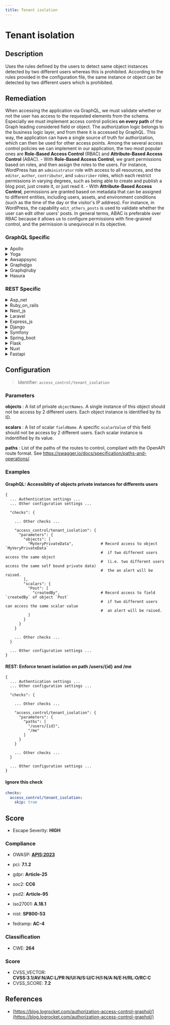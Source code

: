 ```yaml
---
title: Tenant isolation
---
```


# Tenant isolation

## Description

Uses the rules defined by the users to detect same object instances detected by two different users whereas this is prohibited.
According to the rules provided in the configuration file, the same instance or object can be detected by two different users which is prohibited.


## Remediation

When accessing the application via GraphQL, we must validate whether or not the user has access to the requested elements from the schema. Especially we must implement access control policies **on every path** of the Graph leading considered field or object.
The authorization logic belongs to the business logic layer, and from there it is accessed by GraphQL. This way, the application can have a single source of truth for authorization, which can then be used for other access points.
Among the several access control policies we can implement in our application, the two most popular ones are **Role-Based Access Control** (RBAC) and **Attribute-Based Access Control** (ABAC). - With **Role-Based Access Control**, we grant permissions based on roles, and then assign the roles to the users. For instance, WordPress has an `administrator` role with access to all resources, and the `editor`, `author`, `contributor`, and `subscriber` roles, which each restrict permissions in varying degrees, such as being able to create and publish a blog post, just create it, or just read it. - With **Attribute-Based Access Control**, permissions are granted based on metadata that can be assigned to different entities, including users, assets, and environment conditions (such as the time of the day or the visitor's IP address). For instance, in WordPress, the capability `edit_others_posts` is used to validate whether the user can edit other users' posts.
In general terms, ABAC is preferable over RBAC because it allows us to configure permissions with fine-grained control, and the permission is unequivocal in its objective. 


### GraphQL Specific

<details>
    <summary>Apollo</summary>

Ensure that the Apollo framework engine is configured to provide tenant isolation by implementing separate data stores for each tenant, using authentication and authorization mechanisms to control access, and applying schema validation to prevent data leaks between tenants.

</details>

<details>
    <summary>Yoga</summary>

Ensure that the Yoga framework engine is configured to enforce strict tenant isolation. This can be achieved by implementing unique execution contexts for each tenant, such as separate database schemas, dedicated service instances, or isolated runtime environments. Additionally, apply rigorous access controls and authentication mechanisms to prevent cross-tenant data access or resource interference.

</details>

<details>
    <summary>Awsappsync</summary>

Ensure that AWS AppSync resolvers are configured to enforce tenant isolation by using context-based dynamic resolution. This can be achieved by incorporating tenant identifiers into the resolver logic, which ensures that data is only accessible to the appropriate tenant. Additionally, utilize AWS Identity and Access Management (IAM) policies to control access at the API level, and consider implementing field-level authorization for fine-grained access control.

</details>

<details>
    <summary>Graphqlgo</summary>

Implement strict tenant isolation mechanisms within the GraphQL Go framework by enforcing access controls and segregating query execution contexts per tenant. Utilize middleware to validate tenant IDs and ensure that data queries and mutations are scoped exclusively to the authenticated tenant's data set. Regularly audit and test isolation features to prevent cross-tenant data leaks.

</details>

<details>
    <summary>Graphqlruby</summary>

In the GraphQL Ruby framework, ensure tenant isolation by implementing a context-based authorization mechanism. This can be achieved by using the context object to store the current user's information and then applying scope filters to resolve functions. This ensures that users can only access data that belongs to their tenant. Additionally, consider using the pundit or cancancan gems for more granular permission controls.

</details>

<details>
    <summary>Hasura</summary>

Ensure that the Hasura GraphQL engine is configured to use role-based access control (RBAC) to enforce tenant isolation. Define roles corresponding to different tenants and set permissions for each role to restrict access to data that belongs to that tenant only. Use session variables to dynamically apply the appropriate role for each request based on the authenticated user's tenant.

</details>


### REST Specific

<details>
    <summary>Asp_net</summary>

Implement strict tenant isolation by enforcing access controls and ensuring that each user's data is stored and processed in a separate context. Utilize ASP.NET's built-in features such as custom authorization filters, resource-based authorization, or multi-tenancy frameworks to prevent cross-tenant data access.

</details>

<details>
    <summary>Ruby_on_rails</summary>

Implement scoped queries within the Rails application to ensure that users can only access objects within their own tenant. Use ActiveRecord's `default_scope` or explicit scoping methods to filter records based on the tenant's ID associated with the current user. Additionally, apply strong parameter validation and access control checks before any object instantiation or data processing to prevent unauthorized cross-tenant data access.

</details>

<details>
    <summary>Next_js</summary>

Implement strict access controls and logical separation of tenant data. Utilize middleware to enforce tenant isolation policies and ensure that database queries are scoped to the authenticated user's tenant context.

</details>

<details>
    <summary>Laravel</summary>

Implement middleware to enforce tenant isolation by validating the user's access rights to the requested resource, ensuring that each user can only access data within their own tenant scope.

</details>

<details>
    <summary>Express_js</summary>

Implement middleware in Express.js to enforce tenant isolation by validating the user's session and ensuring that each user can only access their own tenant's data. Use scoped queries based on user context and avoid direct object references from user input.

</details>

<details>
    <summary>Django</summary>

Implement strict tenant isolation by using Django's built-in support for database schemas and ensuring that querysets are properly scoped to the current user's tenant. Apply middleware to enforce tenant context and use Django's permissions framework to control access. Regularly audit code to prevent cross-tenant data leaks.

</details>

<details>
    <summary>Symfony</summary>

Implement access control checks within the Symfony framework to ensure that each user can only access or modify objects that they are authorized to. Use Symfony's security components, such as Voters or Access Decision Managers, to enforce strict permissions on a per-object basis. Additionally, ensure that user sessions are properly isolated and that any API endpoints or controllers that handle object retrieval or manipulation include proper authentication and authorization checks.

</details>

<details>
    <summary>Spring_boot</summary>

Implement multi-tenancy with separate schemas or databases for each tenant to ensure complete isolation. Use Spring Security to enforce authentication and authorization rules, and apply method-level security to prevent cross-tenant data access. Additionally, configure Spring Data JPA or Hibernate filters to automatically apply tenant context to all database queries.

</details>

<details>
    <summary>Flask</summary>

Implement strict access control checks based on user sessions and roles to ensure that each tenant can only access their own data. Use Flask's session management and decorators to enforce these controls.

</details>

<details>
    <summary>Nuxt</summary>

Implement strict access control checks based on user roles and permissions to ensure that each tenant can only access their own data. Use middleware to validate the user's session and enforce tenant isolation at the API level within the Nuxt.js application.

</details>

<details>
    <summary>Fastapi</summary>

Implement role-based access control (RBAC) and scope-based authorization to ensure that users can only access objects within their permitted areas. Use FastAPI's dependency injection system to create security dependencies that verify the user's role and scope before granting access to any object instance. Additionally, ensure that all database queries are properly scoped to the user's context to prevent cross-tenant data access.

</details>

## Configuration

> Identifier: `access_control/tenant_isolation`

### Parameters


**objects** : A list of private `objectNames`. A single instance of this object should not be access by 2 different users. Each object instance is identified by its ID.


**scalars** : A list of scalar `fieldName`. A specific `scalarValue` of this field should not be access by 2 different users. Each scalar instance is indentified by its value.


**paths** : List of the paths of the routes to control, compliant with the OpenAPI route format. See https://swagger.io/docs/specification/paths-and-operations/.





### Examples



#### **GraphQL:** Accessiblity of objects private instances for differents users

```
{
  ... Authentication settings ...
  ... Other configuration settings ...

  "checks": {

    ... Other checks ...

    "access_control/tenant_isolation": {
      "parameters": {
        "objects": [
          "MyVeryPrivateData",            # Record access to object `MyVeryPrivateData`
                                          #  if two different users access the same object
                                          #  (i.e. two different users access the same self bound private data)
                                          #  the an alert will be raised.
        ],
        "scalars": {
          "Post": [
            "createdBy",                  # Record access to field `createdBy` of object `Post`
                                          #  if two different users can access the same scalar value
                                          #  an alert will be raised.
          ]
        }
      }
    }

    ... Other checks ...
  }

  ... Other configuration settings ...
}
```




#### **REST:** Enforce tenant isolation on path /users/{id} and /me

```
{
  ... Authentication settings ...
  ... Other configuration settings ...

  "checks": {

    ... Other checks ...

    "access_control/tenant_isolation": {
      "parameters": {
        "paths": [
          "/users/{id}",
          "/me"
        ]
      }
    }

    ... Other checks ...
  }

  ... Other configuration settings ...
}
```




#### Ignore this check

```yaml
checks:
  access_control/tenant_isolation:
    skip: true
```




## Score

- Escape Severity: **<span className="high-severity">HIGH</span>**

### Compliance

- OWASP: **[API5:2023](https://github.com/OWASP/API-Security/blob/master/editions/2023/en/0xa5-broken-function-level-authorization.md)**

- pci: **7.1.2**
- gdpr: **Article-25**
- soc2: **CC6**
- psd2: **Article-95**
- iso27001: **A.18.1**
- nist: **SP800-53**
- fedramp: **AC-4**

### Classification

- CWE: **264**




### Score

- CVSS_VECTOR: **CVSS:3.1/AV:N/AC:L/PR:N/UI:N/S:U/C:H/I:N/A:N/E:H/RL:O/RC:C**
- CVSS_SCORE: **7.2**

## References

- [https://blog.logrocket.com/authorization-access-control-graphql/](https://blog.logrocket.com/authorization-access-control-graphql/)
  